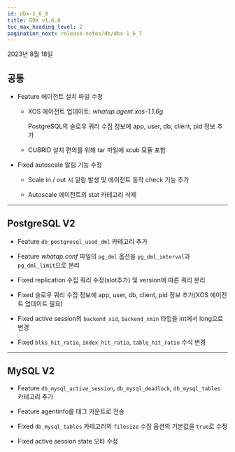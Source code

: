 ```yaml
---
id: dbx-1_6_8
title: DBX v1.6.8
toc_max_heading_level: 2
pagination_next: release-notes/db/dbx-1_6_7
---
```


2023년 8월 18일

## 공통

- <Status>Feature</Status> 에이전트 설치 파일 수정

  - XOS 에이전트 업데이트: *whatap.agent.xos-1.1.6g*
    
    PostgreSQL의 슬로우 쿼리 수집 정보에 app, user, db, client, pid 정보 추가

  - CUBRID 설치 편의를 위해 tar 파일에 xcub 모듈 포함

- <Status>Fixed</Status> autoscale 알림 기능 수정

  - Scale in / out 시 알람 발생 및 에이전트 동작 check 기능 추가

  - Autoscale 에이전트의 stat 카테고리 삭제


---

## PostgreSQL V2

- <Status>Feature</Status> <code>db_postgresql_used_dml</code> 카테고리 추가

- <Status>Feature</Status> <em>whatap.conf</em> 파일의 <code>pg_dml</code> 옵션을 <code>pg_dml_interval</code>과 <code>pg_dml_limit</code>으로 분리

- <Status>Fixed</Status> replication 수집 쿼리 수정(slot추가) 및 version에 따른 쿼리 분리

- <Status>Fixed</Status> 슬로우 쿼리 수집 정보에 app, user, db, client, pid 정보 추가(XOS 에이전트 업데이트 필요)

- <Status>Fixed</Status> active session의 <code>backend_xid</code>, <code>backend_xmin</code> 타입을 <span class='api'>int</span>에서 <span class='api'>long</span>으로 변경

- <Status>Fixed</Status> <code>blks_hit_ratio</code>, <code>index_hit_ratio</code>, <code>table_hit_ratio</code> 수식 변경

---

## MySQL V2

- <Status>Feature</Status> <code>db_mysql_active_session</code>, <code>db_mysql_deadlock</code>, <code>db_mysql_tables</code> 카테고리 추가

- <Status>Feature</Status> agentinfo를 태그 카운트로 전송

- <Status>Fixed</Status> <code>db_mysql_tables</code> 카테고리의 <code>filesize</code> 수집 옵션의 기본값을 <code>true</code>로 수정

- <Status>Fixed</Status> active session state 오타 수정

